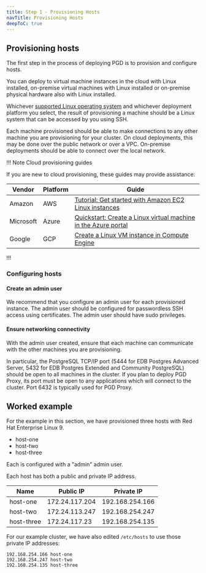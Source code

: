 ```yaml
---
title: Step 1 - Provisioning Hosts
navTitle: Provisioning Hosts
deepToC: true
---
```


## Provisioning hosts

The first step in the process of deploying PGD is to provision and configure hosts.

You can deploy to virtual machine instances in the cloud with Linux installed, on-premise virtual machines with Linux installed or on-premise physical hardware also with Linux installed. 

Whichever [supported Linux operating system](https://www.enterprisedb.com/resources/platform-compatibility#bdr) and whichever deployment platform you select, the result of provisioning a machine should be a Linux system that can be accessed by you using SSH.

Each machine provisioned should be able to make connections to any other machine you are provisioning for your cluster. 
On cloud deployments, this may be done over the public network or over a VPC. 
On-premise deployments should be able to connect over the local network.

!!! Note Cloud provisioning guides

If you are new to cloud provisioning, these guides may provide assistance:

  Vendor | Platform | Guide
  ------ | -------- | ------
  Amazon | AWS      | [Tutorial: Get started with Amazon EC2 Linux instances](https://docs.aws.amazon.com/AWSEC2/latest/UserGuide/EC2_GetStarted.html)
  Microsoft | Azure | [Quickstart: Create a Linux virtual machine in the Azure portal](https://learn.microsoft.com/en-us/azure/virtual-machines/linux/quick-create-portal?tabs=ubuntu)
  Google | GCP | [Create a Linux VM instance in Compute Engine](https://cloud.google.com/compute/docs/create-linux-vm-instance)

!!!

### Configuring hosts

#### Create an admin user

We recommend that you configure an admin user for each provisioned instance. 
The admin user should be configured for passwordless SSH access using certificates. 
The admin user should have sudo privileges.

#### Ensure networking connectivity

With the admin user created, ensure that each machine can communicate with the other machines you are provisioning.

In particular, the PostgreSQL TCP/IP port (5444 for EDB Postgres Advanced
Server, 5432 for EDB Postgres Extended and Community PostgreSQL) should be open
to all machines in the cluster. If you plan to deploy PGD Proxy, its port must be
open to any applications which will connect to the cluster. Port 6432 is typically
used for PGD Proxy.

## Worked example

For the example in this section, we have provisioned three hosts with Red Hat Enterprise Linux 9.

* host-one
* host-two
* host-three

Each is configured with a "admin" admin user.

Each host has both a public and private IP address. 

 Name | Public IP | Private IP 
------|-----------|----------------------
 host-one | 172.24.117.204 | 192.168.254.166 
 host-two | 172.24.113.247 | 192.168.254.247
 host-three | 172.24.117.23 | 192.168.254.135

For our example cluster, we have also edited `/etc/hosts` to use those private IP addresses:

```
192.168.254.166 host-one
192.168.254.247 host-two
192.168.254.135 host-three
```

